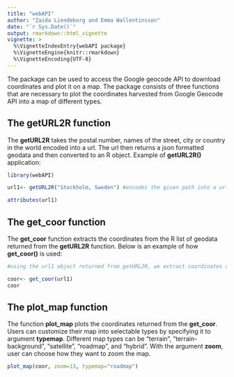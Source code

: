 ```yaml
---
title: "webAPI"
author: "Zaida Liendeborg and Emma Wallentinsson"
date: "`r Sys.Date()`"
output: rmarkdown::html_vignette
vignette: >
  %\VignetteIndexEntry{webAPI package}
  %\VignetteEngine{knitr::rmarkdown}
  %\VignetteEncoding{UTF-8}
---
```


The \code{webAPI} package can be used to access the Google geocode API to download coordinates and plot it on a map. The package consists of three functions that are necessary to plot the coordinates harvested from Google Geocode API into a map of different types.

## The getURL2R function

The **getURL2R** takes the postal number, names of the street, city or country in the world encoded into a url. The url then returns a json formatted geodata and then converted to an R object. Example of **getURL2R()** application:

```r
library(webAPI)
```


```r
url1<- getURL2R("Stockholm, Sweden") #encodes the given path into a url and return a list of geodata.

attributes(url1)
```


## The get_coor function

The **get_coor** function extracts the coordinates from the R list of geodata returned from the **getURL2R** function. Below is an example of how **get_coor()** is used:

```r
#using the url1 object returned from getURL2R, we extract coordinates and name of place.

coor<- get_coor(url1)
coor
```

## The plot_map function

The function **plot_map** plots the coordinates returned from the **get_coor**. Users can customize their map into selectable types by specifying it to argument **typemap**. Different map types can be "terrain", "terrain-background", "satellite", "roadmap", and "hybrid". With the argument **zoom**, user can choose how they want to zoom the map.
 

```r
plot_map(coor, zoom=13, typemap="roadmap")
```

